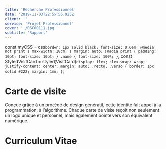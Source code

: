 ```yaml
---
title: 'Recherche Professionnel'
date: '2019-11-03T22:55:56.925Z'
client: ''
service: 'Projet Professionnel'
cover: './DSC00111.jpg'
subtitle: 'Rapport'
---
```

const myCSS = css`
    border: 1px solid black;
    font-size: 0.6em;
    @media not print {
        max-width: 18cm;
    }
    margin: auto;
    @media print {
        padding: 10pt;
        font-size: 10pt;
    }
    .name {
        font-size: 100%;
    }
`;
const StyledVisitCard = styled(VisitCard)`
    display: flex;
    flex-wrap: wrap;
    justify-content: center;
    margin: auto;
    .recto,
    .verso {
        border: 1px solid #222;
        margin: 1mm;
    }
`;

<!-- I built the Critical Atlas of Internet as a publication with an infinite number of formats, both online (website) and on paper (books, posters). I took the premise that websites have, by default, an infinite number of display possibilities, and developed it further by carrying out an experimental design: a book with a multitude of formats. Using CSS-Print, I designed the Atlas layout by creating a set of guidelines. From the browser, the layout is generated automatically according to the format, and continually readapted from book to poster format. The Critical Atlas of Internet is an intangible space, a single computer code with an infinite number of display possibilities ranging from screen to paper to exhibition space. http://louisedrulhe.fr/lab/ -->

# Carte de visite

<StyledVisitCard mode={0} />

Conçue grâce à un procédé de design génératif, cette identité fait appel à la programmation, à l’algorithme. Chaque carte de visite reçoit non seulement un logo unique et personnel, mais également pointe vers son équivalent numérique.

# Curriculum Vitae

<Cv addCSS={myCSS}/>

<!--
# Choix d'entreprises

Entreprises ou collectifs ouverts à une démarche pluridiscilplinaire, sélectionnées pour leur pratique de la céramique, l'objet et de l'usage. Leurs créations et leurs méthodes doivent s'inscrire dans une éthique et une esthétique que je partage et que je souhaite explorer. Enfin, plus que de l'observation, je souhaite profiter de ces rencontres pour questionner mes capacités dans le domaine du design et de la céramique à un niveau professionnel et métier, trouver les intersections qui m'animent, qui pourront déboucher sur des projets et dévoiler mes envies créatives.


# Lettre de motivation

<Letter addCSS={myCSS} pageContext={{slug: "oliviervanherpt"}}/>

# Texte synthétique expliquant vos choix d'entreprises contactées

Entreprises ou collectifs ouverts à une démarche pluridiscilplinaire, sélectionnées pour leur pratique de la céramique et l'objet en général. Leurs créations et leurs méthodes doivent s'inscrire dans une éthique et une esthétique que je partage et que je souhaite explorer. Enfin, plus que de l'observation, je souhaite profiter de ces rencontres pour questionner mes capacités dans le domaine du design et de la céramique à un niveau professionnel et métier, trouver les intersections qui m'animent, qui pourront déboucher sur des projets et dévoiler mes envies créatives.

# Liste des entreprises contactées avec leurs liens

Réponse favorables:
- Olivier van Herpt (en attente de confirmation)

``
>>>Hello Elias,
>>>
>>>Sorry for letting you wait so long.
>>>
>>>I wish you a happy new year!
>>>
>>>Are you still interested in an internship at my studio?
>>>
>>>Very best,
>>>Olivier
>>>
>>>oliviervanherpt.com
>>>+31 (0)6 30 73 55 80
>>>
>>>Lodewijkstraat 11
>>>5652 AC Eindhoven
>>>The Netherlands
``

En attente:
- Ralf Baecker
- Megumi Naitoh
- Carla Joachim et Jordan Morineau
- Chris Wight
- James Auger
- Tim Knapen
- Albertine Meunier
- Annika Frye
- Studio Emerging Objects
- Dylan Beck -->
